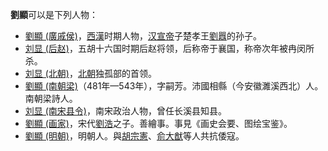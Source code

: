 '''劉顯'''可以是下列人物：
* [[劉顯_(廣戚侯)|劉顯 (廣戚侯)]]，[[西漢|西漢]]时期人物，[[汉宣帝|汉宣帝]]子楚孝王[[劉囂|劉囂]]的孙子。
* [[刘显_(后赵)|刘显 (后赵)]]，五胡十六国时期后赵将领，后称帝于襄国，称帝次年被冉闵所杀。
* [[刘显_(北朝)|刘显 (北朝)]]，[[北朝|北朝]]独孤部的首领。
* [[劉顯_(南朝梁)|劉顯 (南朝梁)]]（481年—543年），字嗣芳。沛國相縣（今安徽濉溪西北）人。南朝梁詩人。
*[[刘显_(南宋县令)|刘显 (南宋县令)]]，南宋政治人物，曾任长溪县知县。
*[[劉顯_(画家)|劉顯 (画家)]]，宋代[[劉浩|劉浩]]之子。善繪事。事見《画史会要、图绘宝鉴》。
* [[劉顯_(明朝)|劉顯 (明朝)]]，明朝人。與[[胡宗憲|胡宗憲]]、[[俞大猷|俞大猷]]等人共抗倭寇。

{{disambig|Cat=二字劉姓人名消歧義}}